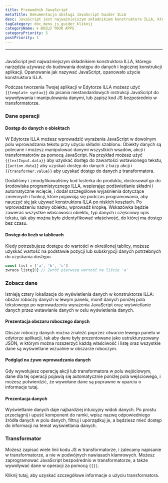 ```yaml
---
title: Przewodnik JavaScript
metaTitle: Dokumentacja obsługi JavaScript Guider ILLA
desc: JavaScript jest najważniejszym składnikiem konstruktora ILLA, którego narzędzia używasz do budowania dostępu do danych i logicznej konstrukcji aplikacji
tagCategory: doc_menu_js_guider_kliknij
categoryName: 🌀 BUILD YOUR APPS
categoryPriority: 5
postPriority: 1
---
```


* * *

## <Heading hidden>JavaScript Guider</Heading>

JavaScript jest najważniejszym składnikiem konstruktora ILLA, którego narzędzia używasz do budowania dostępu do danych i logicznej konstrukcji aplikacji. Opanowanie jak nazywać JavaScript, opanowało użycie konstruktora ILLA.

Podczas tworzenia Twojej aplikacji w Edytorze ILLA możesz użyć `{{template syntax}}` do pisania niestandardowych instrukcji JavaScript do wywoływania i manipulowania danymi, lub zapisz kod JS bezpośrednio w transformatorze.

### Dane operacji

#### Dostęp do danych o obiektach

W Edytorze ILLA możesz wprowadzić wyrażenia JavaScript w dowolnym polu wprowadzania tekstu przy użyciu składni szablonu. Obiekty danych są polecane i możesz manipulować danymi wszystkich wsadów, akcji i transformatorów za pomocą JavaScript. Na przykład możesz użyć `{{textInput.data}}` aby uzyskać dostęp do zawartości wstawionego tekstu, `{{action.data}}` aby uzyskać dostęp do danych z bazy akcji i `{{transformer.value}}` aby uzyskać dostęp do danych z transformatora.

Dodaliśmy i zmodyfikowaliśmy kod lusterka do produktu, dostosował go do środowiska programistycznego ILLA, wspierając podświetlanie składni i automatyczne wcięcie, i dodał szczegółowe wyjaśnienia dotyczące zmiennych i funkcji, które pojawiają się podczas programowania, aby nauczyć się jak używać konstruktora ILLA po niskich kosztach. Po wprowadzeniu nazwy obiektu, wprowadź kropkę. Wskazówka będzie zawierać wszystkie właściwości obiektu, typ danych i częściowy opis tekstu, tak aby można było zidentyfikować właściwość, do której ma dostęp bez czasu.

#### Dostęp do liczb w tablicach

Kiedy potrzebujesz dostępu do wartości w określonej tablicy, możesz uzyskać wartość na podstawie pozycji lub subskrypcji danych potrzebnych do uzyskania dostępu.

```javascript
const list = ['a', 'b', 'c']
zwraca listę[0] // Zwróć pierwszą wartość na liście 'a'
```

### Zobacz dane

Istnieją cztery lokalizacje do wyświetlenia danych w konstruktorze ILLA: obszar roboczy danych w lewym panelu, monit danych poniżej pola tekstowego po wprowadzeniu wyrażenia JavaScript oraz wyświetlanie danych przez wstawianie danych w celu wyświetlenia danych.

#### Prezentacja obszaru roboczego danych

Obszar roboczy danych można znaleźć poprzez otwarcie lewego panelu w edytorze aplikacji, tak aby dane były prezentowane jako ustrukturyzowany JSON, w którym można rozszerzyć każdą właściwość i listę oraz wszystkie dane są wyświetlane wizualnie w obszarze roboczym.

[//]: # "[图片]"

#### Podgląd na żywo wprowadzania danych

Gdy wywołujesz operację akcji lub transformatora w polu wejściowym, dane dla tej operacji pojawią się automatycznie poniżej pola wejściowego, i możesz potwierdzić, że wywołane dane są poprawne w oparciu o informacje tutaj.

[//]: # "[图片]"

#### Prezentacja danych

Wyświetlanie danych daje najbardziej intuicyjny widok danych. Po prostu przeciągnij i upuść komponent do ramki, wpisz nazwę odpowiedniego źródła danych w polu danych, filtruj i uporządkuj je, a będziesz mieć dostęp do informacji na temat wyświetlania danych.

[//]: # "[图片]"

### Transformator

Możesz zapisać wiele linii kodu JS w transformatorze, i zalecamy napisanie w transformatorze, a nie w podwójnych nawiasach klamrowych. Możesz zaprogramować JavaScript bezpośrednio w transformatorze, a także wywoływać dane w operacji za pomocą `{{}}`.

Kliknij tutaj, aby uzyskać szczegółowe informacje o użyciu transformatora.
